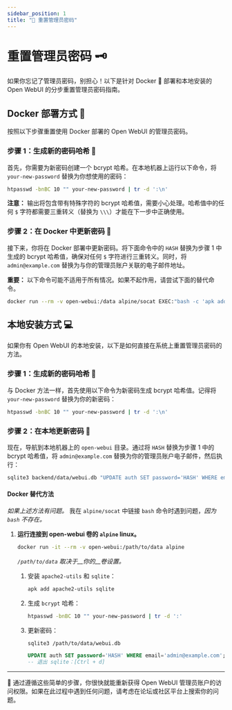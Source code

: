 ```yaml
---
sidebar_position: 1
title: "🔑 重置管理员密码"
---
```


# 重置管理员密码 🗝️

如果你忘记了管理员密码，别担心！以下是针对 Docker 🐳 部署和本地安装的 Open WebUI 的分步重置管理员密码指南。

## Docker 部署方式 🐳

按照以下步骤重置使用 Docker 部署的 Open WebUI 的管理员密码。

### 步骤 1：生成新的密码哈希 🔐

首先，你需要为新密码创建一个 bcrypt 哈希。在本地机器上运行以下命令，将 `your-new-password` 替换为你想使用的密码：

```bash
htpasswd -bnBC 10 "" your-new-password | tr -d ':\n'
```

**注意：** 输出将包含带有特殊字符的 bcrypt 哈希值，需要小心处理。哈希值中的任何 `$` 字符都需要三重转义（替换为 `\\\`）才能在下一步中正确使用。

### 步骤 2：在 Docker 中更新密码 🔄

接下来，你将在 Docker 部署中更新密码。将下面命令中的 `HASH` 替换为步骤 1 中生成的 bcrypt 哈希值，确保对任何 `$` 字符进行三重转义。同时，将 `admin@example.com` 替换为与你的管理员账户关联的电子邮件地址。

**重要：** 以下命令可能不适用于所有情况。如果不起作用，请尝试下面的替代命令。

```bash
docker run --rm -v open-webui:/data alpine/socat EXEC:"bash -c 'apk add sqlite && echo UPDATE auth SET password='\''HASH'\'' WHERE email='\''admin@example.com'\''; | sqlite3 /data/webui.db'", STDIO
```

## 本地安装方式 💻

如果你有 Open WebUI 的本地安装，以下是如何直接在系统上重置管理员密码的方法。

### 步骤 1：生成新的密码哈希 🔐

与 Docker 方法一样，首先使用以下命令为新密码生成 bcrypt 哈希值。记得将 `your-new-password` 替换为你的新密码：

```bash
htpasswd -bnBC 10 "" your-new-password | tr -d ':\n'
```

### 步骤 2：在本地更新密码 🔄

现在，导航到本地机器上的 `open-webui` 目录。通过将 `HASH` 替换为步骤 1 中的 bcrypt 哈希值，将 `admin@example.com` 替换为你的管理员账户电子邮件，然后执行：

```bash
sqlite3 backend/data/webui.db "UPDATE auth SET password='HASH' WHERE email='admin@example.com';"
```


#### Docker 替代方法

_如果上述方法有问题。_ 我在 `alpine/socat` 中链接 `bash` 命令时遇到问题，_因为 `bash` 不存在。_

1. **运行连接到 open-webui 卷的 `alpine` linux。**

    ```bash
    docker run -it --rm -v open-webui:/path/to/data alpine
    ```
    _`/path/to/data` 取决于__你的__卷设置。_

    1. 安装 `apache2-utils` 和 `sqlite`：

        ```sh
        apk add apache2-utils sqlite
        ```
    1. 生成 `bcrypt` 哈希：

        ```sh
        htpasswd -bnBC 10 "" your-new-password | tr -d ':'
        ```

    1. 更新密码：

        ```sh
        sqlite3 /path/to/data/webui.db
        ```

        ```sql
        UPDATE auth SET password='HASH' WHERE email='admin@example.com';
        -- 退出 sqlite：[Ctrl + d]
        ```

        
---

📖 通过遵循这些简单的步骤，你很快就能重新获得 Open WebUI 管理员账户的访问权限。如果在此过程中遇到任何问题，请考虑在论坛或社区平台上搜索你的问题。
```